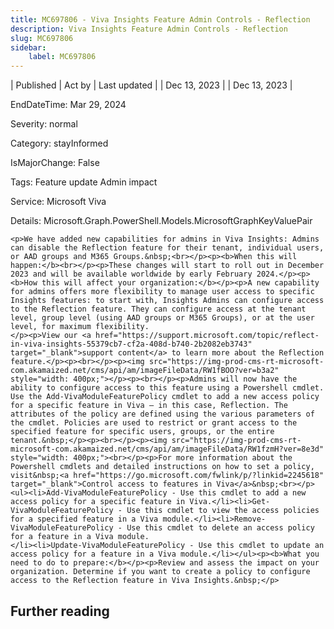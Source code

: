 ```yaml
---
title: MC697806 - Viva Insights Feature Admin Controls - Reflection
description: Viva Insights Feature Admin Controls - Reflection
slug: MC697806
sidebar:
    label: MC697806
---
```



| Published | Act by | Last updated |
| Dec 13, 2023 |  | Dec 13, 2023 |

EndDateTime: Mar 29, 2024

Severity: normal

Category: stayInformed

IsMajorChange: False

Tags: Feature update Admin impact

Service: Microsoft Viva

Details: Microsoft.Graph.PowerShell.Models.MicrosoftGraphKeyValuePair

```
<p>We have added new capabilities for admins in Viva Insights: Admins can disable the Reflection feature for their tenant, individual users, or AAD groups and M365 Groups.&nbsp;<br></p><p><b>When this will happen:</b><br></p><p>These changes will start to roll out in December 2023 and will be available worldwide by early February 2024.</p><p><b>How this will affect your organization:</b></p><p>A new capability for admins offers more flexibility to manage user access to specific Insights features: to start with, Insights Admins can configure access to the Reflection feature. They can configure access at the tenant level, group level (using AAD groups or M365 Groups), or at the user level, for maximum flexibility. 
</p><p>View our <a href="https://support.microsoft.com/topic/reflect-in-viva-insights-55379cb7-cf2a-408d-b740-2b2082eb3743" target="_blank">support content</a> to learn more about the Reflection feature.</p><p><br></p><p><img src="https://img-prod-cms-rt-microsoft-com.akamaized.net/cms/api/am/imageFileData/RW1fBOO?ver=b3a2" style="width: 400px;"></p><p><br></p><p>Admins will now have the ability to configure access to this feature using a Powershell cmdlet. Use the Add-VivaModuleFeaturePolicy cmdlet to add a new access policy for a specific feature in Viva – in this case, Reflection. The attributes of the policy are defined using the various parameters of the cmdlet. Policies are used to restrict or grant access to the specified feature for specific users, groups, or the entire tenant.&nbsp;</p><p><br></p><p><img src="https://img-prod-cms-rt-microsoft-com.akamaized.net/cms/api/am/imageFileData/RW1fzmH?ver=8e3d" style="width: 400px;"><br></p><p>For more information about the Powershell cmdlets and detailed instructions on how to set a policy, visit&nbsp;<a href="https://go.microsoft.com/fwlink/p/?linkid=2245618" target="_blank">Control access to features in Viva</a>&nbsp;<br></p><ul><li>Add-VivaModuleFeaturePolicy - Use this cmdlet to add a new access policy for a specific feature in Viva.</li><li>Get-VivaModuleFeaturePolicy - Use this cmdlet to view the access policies for a specified feature in a Viva module.</li><li>Remove-VivaModuleFeaturePolicy - Use this cmdlet to delete an access policy for a feature in a Viva module.
</li><li>Update-VivaModuleFeaturePolicy - Use this cmdlet to update an access policy for a feature in a Viva module.</li></ul><p><b>What you need to do to prepare:</b></p><p>Review and assess the impact on your organization. Determine if you want to create a policy to configure access to the Reflection feature in Viva Insights.&nbsp;</p>
```

## Further reading
